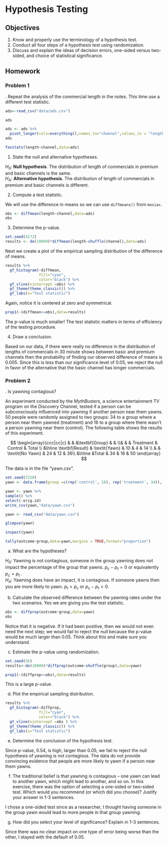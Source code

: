 # Hypothesis Testing {#HYPOTEST}

## Objectives

1) Know and properly use the terminology of a hypothesis test.  
2) Conduct all four steps of a hypothesis test using randomization.  
3) Discuss and explain the ideas of decision errors, one-sided versus two-sided, and choice of statistical significance. 


## Homework  

### Problem 1  

\indent 1. Repeat the analysis of the commercial length in the notes. This time use a different test statistic.  


```r
ads<-read_csv("data/ads.csv")
```

```r
ads
```

```r
ads <- ads %>%
  pivot_longer(cols=everything(),names_to="channel",values_to = "length")
ads
```

```r
favstats(length~channel,data=ads)
```

1. State the null and alternative hypotheses. 

$H_0$: **Null hypothesis**. The distribution of length of commercials in premium and basic channels is the same.  
$H_A$: **Alternative hypothesis**. The distribution of length of commercials in premium and basic channels is different.  

2. Compute a test statistic.  

We will use the difference in means so we can use `diffmeans()` from `mosiac`.

```r
obs <- diffmean(length~channel,data=ads)
obs
```

3. Determine the p-value.   

```r
set.seed(4172)
results <- do(10000)*diffmean(length~shuffle(channel),data=ads)
```

Next we create a plot of the empirical sampling distribution of the difference of means.

```r
results %>%
  gf_histogram(~diffmean,
               fill="cyan",
               color="black") %>%
  gf_vline(xintercept =obs) %>%
  gf_theme(theme_classic()) %>%
  gf_labs(x="Test statistic")
```

Again, notice it is centered at zero and symmetrical.


```r
prop1(~(diffmean<=obs),data=results)
```

The p-value is much smaller! The test statistic matters in terms of efficiency of the testing procedure.

4. Draw a conclusion.    

Based on our data, if there were really no difference in the distribution of lengths of commercials in 30 minute shows between basic and premium channels then the probability of finding our observed difference of means is 0.005. Since this is less than our significance level of 0.05, we reject the null in favor of the alternative that the basic channel has longer commercials.

\pagebreak

### Problem 2

\indent 2. Is yawning contagious? 

An experiment conducted by the *MythBusters*, a science entertainment TV program on the Discovery Channel, tested if a person can be subconsciously influenced into yawning if another person near them yawns. 50 people were randomly assigned to two groups: 34 to a group where a person near them yawned (treatment) and 16 to a group where there wasn't a person yawning near them (control). The following table shows the results of this experiment. 

$$
\begin{array}{ccc|cc|c} & & &\textbf{Group} &  &
\\& & 		& Treatment 	& Control 		& Total	\\
&\hline \textbf{Result}		& \textit{Yawn} 	& 10	 	& 4			& 14 	\\
& & \textit{No Yawn}		& 24		& 12	 		& 36\\
&\hline	&Total				& 34		& 16			& 50
\end{array} 
$$

The data is in the file "yawn.csv".

```r
set.seed(7220)
yawn <- data.frame(group =c(rep('control', 16), rep('treatment', 34)), outcome = c(rep(c('yawn', 'no_yawn'), c(4, 12)), rep(c('yawn', 'no_yawn'), c(10, 24))))

yawn <- yawn %>%
sample() %>%
select(-orig.id)
write_csv(yawn,"data/yawn.csv")
``` 

```r
yawn <- read_csv("data/yawn.csv")
```


```r
glimpse(yawn)
```

```r
inspect(yawn)
```

```r
tally(outcome~group,data=yawn,margins = TRUE,format="proportion")
```


a. What are the hypotheses?  

$H_0$: Yawning is not contagious, someone in the group yawning does not impact the percentage of the group that yawns. $p_c - p_t = 0$ or equivalently $p_c = p_t$ .  
$H_A$: Yawning does have an impact, it is contagious. If someone yawns then you are more likely to yawn. $p_t > p_c$ or $p_c - p_t < 0$.  


b. Calculate the observed difference between the yawning rates under the two scenarios. Yes we are giving you the test statistic.

```r
obs <- diffprop(outcome~group,data=yawn)
obs
```

Notice that it is negative. If it had been positive, then we would not even need the next step; we would fail to reject the null because the p-value would be much larger than 0.05. Think about this and make sure you understand.

c. Estimate the p-value using randomization.

```r
set.seed(56)
results<-do(10000)*diffprop(outcome~shuffle(group),data=yawn)
```

```r
prop1(~(diffprop<=obs),data=results)
```

This is a large p-value.

d. Plot the empirical sampling distribution.

```r
results %>%
  gf_histogram(~diffprop,
               fill="cyan",
               color="black") %>%
  gf_vline(xintercept =obs ) %>%
  gf_theme(theme_classic()) %>%
  gf_labs(x="Test statistic")
```


e. Determine the conclusion of the hypothesis test.

Since p-value, 0.54, is high, larger than 0.05, we fail to reject the null hypothesis of yawning is not contagious. The data do not provide convincing evidence that people are more likely to yawn if a person near them yawns.

f. The traditional belief is that yawning is contagious -- one yawn can lead to another yawn, which might lead to another, and so on. In this exercise, there was the option of selecting a one-sided or two-sided test. Which would you recommend (or which did you choose)? Justify your answer in 1-3 sentences.

I chose a one-sided test since as a researcher, I thought having someone in the group yawn would lead to more people in that group yawning.



g. How did you select your level of significance? Explain in 1-3 sentences.

Since there was no clear impact on one type of error being worse than the other, I stayed with the default of 0.05.


